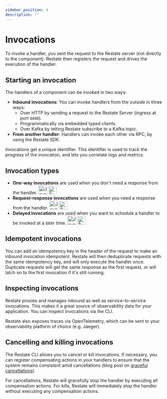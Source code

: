 ```yaml
---
sidebar_position: 4
description: ""
---
```


# Invocations
To invoke a handler, you sent the request to the Restate server (not directly to the component).
Restate then registers the request and drives the execution of the handler.

## Starting an invocation
The handlers of a component can be invoked in two ways:
- **Inbound invocations**: You can invoke handlers from the outside in three ways:
    - Over HTTP by sending a request to the Restate Server (ingress at port `8080`).
    - Programmatically via embedded typed clients.
    - Over Kafka by letting Restate subscribe to a Kafka topic.
- **From another handler**: Handlers can invoke each other via RPC, by using the Restate SDK.

Invocations get a unique identifier. This identifier is used to track the progress of the invocation, and lets you correlate logs and metrics.

## Invocation types
- **One-way invocations** are used when you don't need a response from the handler.
[<img src="/img/java.svg" width="28" alt="Java SDK Documentation"></img>](/concepts/invocations)
[<img class="sdkicon" src="/img/typescript.svg" width="26" alt="TypeScript Documentation"></img>](/concepts/invocations)
- **Request-response invocations** are used when you need a response from the handler.
[<img class="sdkicon" src="/img/java.svg" width="28" alt="Java SDK Documentation"></img>](/concepts/invocations)
[<img class="sdkicon" src="/img/typescript.svg" width="26" alt="TypeScript Documentation"></img>](/concepts/invocations)
- **Delayed invocations** are used when you want to schedule a handler to be invoked at a later time.
[<img class="sdkicon" src="/img/java.svg" width="28" alt="Java SDK Documentation"></img>](/concepts/invocations)
[<img class="sdkicon" src="/img/typescript.svg" width="26" alt="TypeScript Documentation"></img>](/concepts/invocations)

## Idempotent invocations
You can add an idempotency key in the header of the request to make an inbound invocation idempotent.
Restate will then deduplicate requests with the same idempotency key, and will only execute the handler once.
Duplicate requests will get the same response as the first request, or will latch on to the first invocation if it's still running.

## Inspecting invocations
Restate proxies and manages inbound as well as service-to-service invocations.
This makes it a great source of observability data for your application.
You can inspect invocations via the CLI.

Restate also exposes traces via OpenTelemetry, which can be sent to your observability platform of choice (e.g. Jaeger).

## Cancelling and killing invocations

The Restate CLI allows you to cancel or kill invocations.
If necessary, you can register compensating actions in your handlers to ensure that the system remains consistent amid cancellations (blog post on [graceful cancellations](https://restate.dev/blog/graceful-cancellations-how-to-keep-your-application-and-workflow-state-consistent/)).

For cancellations, Restate will gracefully stop the handler by executing all compensation actions.
For kills, Restate will immediately stop the handler without executing any compensation actions.


